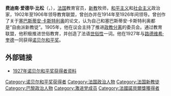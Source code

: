 {{Infobox person
| name        = 费迪南·比松{{nobel icon}}
| image       = Ferdinand Buisson (1841-1932).jpg
| caption = 
| image_size  = 220px
| birth_date  = {{Birth date|df=yes|1841|12|20}}
| birth_place = {{FRA}}[[巴黎|巴黎]]
| death_date  = {{death date and age|df=yes|1932|2|16|1841|12|20}}
| death_place = {{FRA}}[[瓦兹省|瓦兹省]][[蒂厄卢瓦-圣安托万|蒂厄卢瓦-圣安托万]]
| occupation  = 
| nationality = {{FRA}}
| known_for   = {{法国荣誉军团勋章|type=2}}
}}
'''费迪南·爱德华·比松'''（{{lang-fr|'''Ferdinand Édouard Buisson'''}}，{{bd|1841年|12月20日|1932年|2月16日|catIdx=B比}}），[[法国|法国]]教育官员，[[新教|新教]]牧师，[[和平主义|和平主义]]和[[社会主义|社会主义]]政治家，1902年至1906年领导教育联盟，曾创办并在1914年至1926年间领导{{le|人权联盟|Human Rights League (France)}}。曾创作了关于[[塞巴斯蒂安·卡斯特利奥|塞巴斯蒂安·卡斯特利奥]]的论文，认为自己和塞巴斯蒂安·卡斯特利奥都是“自由派新教徒”。1905年，他在议会主持了推进[[政教分离|政教分离]]的委员会。通过教育联盟，他积极推进世俗教育，并创造了法语[[世俗性|世俗性]]一词。他在1927年与[[路德维希·奎德|路德维希·奎德]]一同获得[[诺贝尔和平奖|诺贝尔和平奖]]。

==外部链接==
* [http://www.nobel.se/peace/laureates/1927/index.html 1927年诺贝尔和平奖获得者资料] {{Wayback|url=http://www.nobel.se/peace/laureates/1927/index.html |date=20040803010730 }}
{{法国政治人物小作品}}
{{诺贝尔和平奖获得者 (1926年-1950年)}}
{{Authority control}}
{{DEFAULTSORT:Buisson, Ferdinand}}
[[Category:诺贝尔和平奖获得者|Category:诺贝尔和平奖获得者]]
[[Category:法国政治人物|Category:法国政治人物]]
[[Category:法国新教徒|Category:法国新教徒]]
[[Category:巴黎政治人物|Category:巴黎政治人物]]
[[Category:激进党成员|Category:激进党成员]]
[[Category:法國諾貝爾獎獲得者|Category:法國諾貝爾獎獲得者]]
